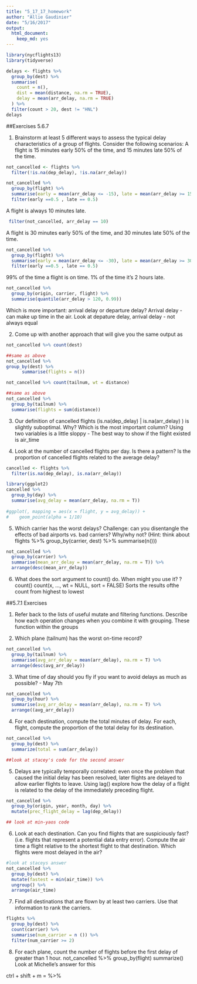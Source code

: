 ```yaml
---
title: "5_17_17_homework"
author: "Allie Gaudinier"
date: "5/16/2017"
output: 
  html_document: 
    keep_md: yes
---
```



```r
library(nycflights13)
library(tidyverse)

delays <- flights %>% 
  group_by(dest) %>% 
  summarise(
    count = n(),
    dist = mean(distance, na.rm = TRUE),
    delay = mean(arr_delay, na.rm = TRUE)
  ) %>% 
  filter(count > 20, dest != "HNL")
delays
```

##Exercises 5.6.7


1. Brainstorm at least 5 different ways to assess the typical delay characteristics of a group of flights. Consider the following scenarios:
 A flight is 15 minutes early 50% of the time, and 15 minutes late 50% of the time.
```r
not_cancelled <- flights %>% 
  filter(!is.na(dep_delay), !is.na(arr_delay))

not_cancelled %>%
  group_by(flight) %>%
  summarise(early = mean(arr_delay <= -15), late = mean(arr_delay >= 15)) %>%
  filter(early ==0.5 , late == 0.5)
```
 
 A flight is always 10 minutes late.
```r
 filter(not_cancelled, arr_delay == 10)
```

 A flight is 30 minutes early 50% of the time, and 30 minutes late 50% of the time.
```r
not_cancelled %>%
  group_by(flight) %>%
  summarise(early = mean(arr_delay <= -30), late = mean(arr_delay >= 30)) %>%
  filter(early ==0.5 , late == 0.5)

```
 99% of the time a flight is on time. 1% of the time it’s 2 hours late.
```r
not_cancelled %>%
  group_by(origin, carrier, flight) %>%
  summarise(quantile(arr_delay > 120, 0.99))
```
 
Which is more important: arrival delay or departure delay?
Arrival delay - can make up time in the air. Look at depature delay, arrival delay - not always equal

2. Come up with another approach that will give you the same output as 

  
```r
not_cancelled %>% count(dest)

##same as above
not_cancelled %>%
group_by(dest) %>%
      summarise(flights = n())
```

```r
not_cancelled %>% count(tailnum, wt = distance)

##same as above
not_cancelled %>%
  group_by(tailnum) %>%
  summarise(flights = sum(distance))
```

3. Our definition of cancelled flights (is.na(dep_delay) | is.na(arr_delay) ) is slightly suboptimal. Why? Which is the most important column?
Using two variables is a little sloppy - The best way to show if the flight existed is air_time

4. Look at the number of cancelled flights per day. Is there a pattern? Is the proportion of cancelled flights related to the average delay?

```r
cancelled <- flights %>% 
  filter(is.na(dep_delay), is.na(arr_delay))

library(ggplot2)
cancelled %>%
  group_by(day) %>%
  summarise(avg_delay = mean(arr_delay, na.rm = T))
 
#ggplot(, mapping = aes(x = flight, y = avg_delay)) + 
#    geom_point(alpha = 1/10)
```

5. Which carrier has the worst delays? Challenge: can you disentangle the effects of bad airports vs. bad carriers? Why/why not? (Hint: think about flights %>% group_by(carrier, dest) %>% summarise(n()))

```r
not_cancelled %>%
  group_by(carrier) %>%
  summarise(mean_arr_delay = mean(arr_delay, na.rm = T)) %>%
  arrange(desc(mean_arr_delay))
```


6. What does the sort argument to count() do. When might you use it?
?count()
count(x, ..., wt = NULL, sort = FALSE) 
Sorts the results ofthe count from highest to lowest

##5.7.1 Exercises

1. Refer back to the lists of useful mutate and filtering functions. Describe how each operation changes when you combine it with grouping.
These function within the groups

2. Which plane (tailnum) has the worst on-time record?
```r
not_cancelled %>%
  group_by(tailnum) %>%
  summarise(avg_arr_delay = mean(arr_delay), na.rm = T) %>%
  arrange(desc(avg_arr_delay))
```

3. What time of day should you fly if you want to avoid delays as much as possible? - May 7th
```r
not_cancelled %>%
  group_by(hour) %>%
  summarise(avg_arr_delay = mean(arr_delay), na.rm = T) %>%
  arrange((avg_arr_delay))

```

4. For each destination, compute the total minutes of delay. For each, flight, compute the proportion of the total delay for its destination.
```r
not_cancelled %>%
  group_by(dest) %>%
  summarize(total = sum(arr_delay))

##look at stacey's code for the second answer
```


5. Delays are typically temporally correlated: even once the problem that caused the initial delay has been resolved, later flights are delayed to allow earlier flights to leave. Using lag() explore how the delay of a flight is related to the delay of the immediately preceding flight.
```r
not_cancelled %>%
  group_by(origin, year, month, day) %>%
  mutate(prec_flight_delay = lag(dep_delay))

## look at min-yaos code
```



6. Look at each destination. Can you find flights that are suspiciously fast? (i.e. flights that represent a potential data entry error). Compute the air time a flight relative to the shortest flight to that destination. Which flights were most delayed in the air?

```r
#look at staceys answer
not_cancelled %>%
  group_by(dest) %>%
  mutate(fastest = min(air_time)) %>%
  ungroup() %>%
  arrange(air_time)
```


7. Find all destinations that are flown by at least two carriers. Use that information to rank the carriers.
```r
flights %>%
  group_by(dest) %>%
  count(carrier) %>%
  summarise(num_carrier = n ()) %>%
  filter(num_carrier >= 2)
```


8. For each plane, count the number of flights before the first delay of greater than 1 hour.
not_cancelled %>%
  group_by(flight)
  summarize()
  Look at Michelle's answer for this
  
  
ctrl + shift + m = %>%

